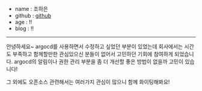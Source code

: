 - name : 조하은
- github : [github](https://github.com/nueavv)
- age : !!
- blog : !!

---

안녕하세요~ argocd를 사용하면서 수정하고 싶었던 부분이 있었는데
회사에서는 시간도 부족하고 함께할만한 관심있으신 분들이 없어서 고민하던 기회에 참여하게 되었습니다.
argocd의 알림이나 권한 관리 부분을 좀 더 개선할 좋은 방법이 없을까 고민이 있습니다!

그 외에도 오픈소스 관련해서는 여러가지 관심이 많으니 함께 화이팅해봐요!
